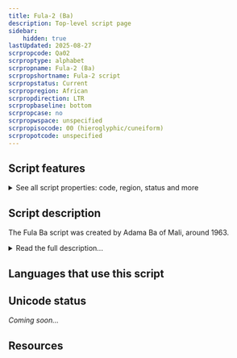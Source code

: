 ```yaml
---
title: Fula-2 (Ba)
description: Top-level script page
sidebar:
    hidden: true
lastUpdated: 2025-08-27
scrpropcode: Qa02
scrproptype: alphabet
scrpropname: Fula-2 (Ba)
scrpropshortname: Fula-2 script
scrpropstatus: Current
scrpropregion: African
scrpropdirection: LTR
scrpropbaseline: bottom
scrpropcase: no
scrpropwspace: unspecified
scrpropisocode: 00 (hieroglyphic/cuneiform)
scrpropotcode: unspecified
---
```



## Script features

<details>
<summary> See all script properties: code, region, status and more</summary>
<ScriptInfo />
</details>

## Script description

The Fula Ba script was created by Adama Ba of Mali, around 1963.

<details>
<summary>Read the full description...</summary>It is one of two African alphabets used for writing the Fula languages spoken in Mauritania, Senegal, Mali, Guinea, Burkina Faso, Niger, Nigeria, Cameroon, Gambia, Chad, Sierra Leone, Benin, Guinea-Bissau, Sudan, Central African Republic, Côte d'Ivoire, Ghana, Togo, Liberia, and Gabon. The second of these alphabets is [Fula Dita](/scrlang/script-qa01). The Fula languages are more commonly written with the [Latin](/scrlang/script-Latn) or [Arabic](/scrlang/script-Arab) scripts (Ajami style) than with either of the two Fula alphabets. Of the two, Fula Dita has been used more widely than Fula Ba.

_This script is not currently recognized by the [ISO 15924 standard](http://www.unicode.org/iso15924/), but is included in ScriptSource for research purposes. If you have any information on this script, please add the information to this site. Your contributions can be a great help in refining and expanding the ISO 15924 standard. The [Script Encoding Initiative](http://www.linguistics.berkeley.edu/sei/) is working to support the inclusion of this script in the standard, and contributions here will support their efforts._
</details>

## Languages that use this script

<WsList script='Qa02' wsMax='5' />

## Unicode status

_Coming soon..._

## Resources

<ScriptResources detailSummary='seemore' />

